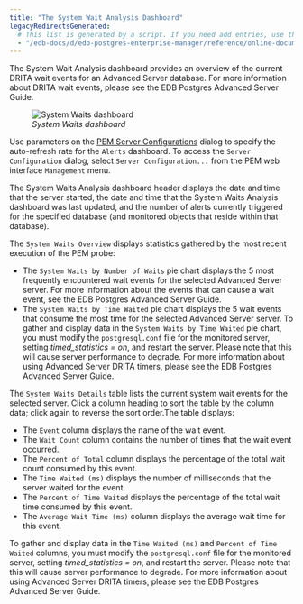 ```yaml
---
title: "The System Wait Analysis Dashboard"
legacyRedirectsGenerated:
  # This list is generated by a script. If you need add entries, use the `legacyRedirects` key.
  - "/edb-docs/d/edb-postgres-enterprise-manager/reference/online-documentation/8.0/system_wait_dashboard.html"
---
```


<div id="system_wait_dashboard" class="registered_link"></div>

The System Wait Analysis dashboard provides an overview of the current DRITA wait events for an Advanced Server database. For more information about DRITA wait events, please see the EDB Postgres Advanced Server Guide.

<figure><img src="../../images/system_waits_dashboard.png" class="align-center" alt="System Waits dashboard" /><figcaption aria-hidden="true"><em>System Waits dashboard</em></figcaption></figure>

Use parameters on the [PEM Server Configurations](../02_pem_server_config/#pem_server_config) dialog to specify the auto-refresh rate for the `Alerts` dashboard. To access the `Server Configuration` dialog, select `Server Configuration...` from the PEM web interface `Management` menu.

The System Waits Analysis dashboard header displays the date and time that the server started, the date and time that the System Waits Analysis dashboard was last updated, and the number of alerts currently triggered for the specified database (and monitored objects that reside within that database).

The `System Waits Overview` displays statistics gathered by the most recent execution of the PEM probe:

-   The `System Waits by Number of Waits` pie chart displays the 5 most frequently encountered wait events for the selected Advanced Server server. For more information about the events that can cause a wait event, see the EDB Postgres Advanced Server Guide.
-   The `System Waits by Time Waited` pie chart displays the 5 wait events that consume the most time for the selected Advanced Server server. To gather and display data in the `System Waits by Time Waited` pie chart, you must modify the `postgresql.conf` file for the monitored server, setting *timed_statistics = on*, and restart the server. Please note that this will cause server performance to degrade. For more information about using Advanced Server DRITA timers, please see the EDB Postgres Advanced Server Guide.

The `System Waits Details` table lists the current system wait events for the selected server. Click a column heading to sort the table by the column data; click again to reverse the sort order.The table displays:

-   The `Event` column displays the name of the wait event.
-   The `Wait Count` column contains the number of times that the wait event occurred.
-   The `Percent of Total` column displays the percentage of the total wait count consumed by this event.
-   The `Time Waited (ms)` displays the number of milliseconds that the server waited for the event.
-   The `Percent of Time Waited` displays the percentage of the total wait time consumed by this event.
-   The `Average Wait Time (ms)` column displays the average wait time for this event.

To gather and display data in the `Time Waited (ms)` and `Percent of Time Waited` columns, you must modify the `postgresql.conf` file for the monitored server, setting *timed_statistics = on*, and restart the server. Please note that this will cause server performance to degrade. For more information about using Advanced Server DRITA timers, please see the EDB Postgres Advanced Server Guide.
